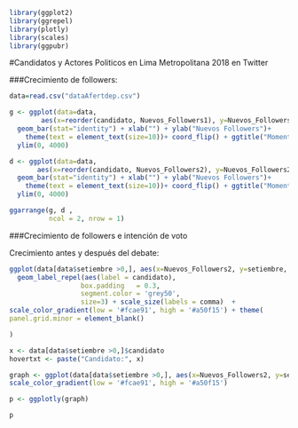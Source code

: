 ```r
library(ggplot2)
library(ggrepel)
library(plotly)
library(scales)
library(ggpubr)
```

#Candidatos y Actores Politicos en Lima Metropolitana 2018 en Twitter

###Crecimiento de followers: 

```r
data=read.csv("dataAfertdep.csv")
```

```r
g <- ggplot(data=data,
        aes(x=reorder(candidato, Nuevos_Followers1), y=Nuevos_Followers1,group=1)) +
  geom_bar(stat="identity") + xlab("") + ylab("Nuevos Followers")+
    theme(text = element_text(size=10))+ coord_flip() + ggtitle("Momento 1: Antes del debate") +
  ylim(0, 4000)
```

```r
d <- ggplot(data=data,
       aes(x=reorder(candidato, Nuevos_Followers2), y=Nuevos_Followers2,group=1)) +
  geom_bar(stat="identity") + xlab("") + ylab("Nuevos Followers")+
    theme(text = element_text(size=10))+ coord_flip() + ggtitle("Momento 2: Despues del debate")+
  ylim(0, 4000)
```

```r
ggarrange(g, d ,
          ncol = 2, nrow = 1)
```

###Crecimiento de followers e intención de voto

Crecimiento antes y después del debate: 

```r
ggplot(data[data$setiembre >0,], aes(x=Nuevos_Followers2, y=setiembre, size=following_afdeb, color=antiguedad)) + geom_point() + ggtitle("Han crecido los candidatos en la red luego del debate?") + ylab("% Intencion de voto") + xlab("Nuevos Followers") + 
  geom_label_repel(aes(label = candidato),
                  box.padding   = 0.3,
                  segment.color = 'grey50',
                  size=3) + scale_size(labels = comma)  + 
scale_color_gradient(low = '#fcae91', high = '#a50f15') + theme(
panel.grid.minor = element_blank() 

)

```

```r

x <- data[data$setiembre >0,]$candidato
hovertxt <- paste("Candidato:", x)

graph <- ggplot(data[data$setiembre >0,], aes(x=Nuevos_Followers2, y=setiembre, size=following_afdeb, color=antiguedad,text = hovertxt))+ geom_point() + ggtitle("Han crecido los candidatos en la red luego del debate?") + ylab("% Intencion de voto") + xlab("Nuevos Followers") + 
scale_color_gradient(low = '#fcae91', high = '#a50f15')

p <- ggplotly(graph)

p
```
